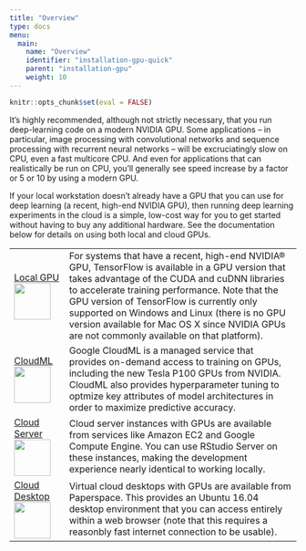 ```yaml
---
title: "Overview"
type: docs
menu:
  main:
    name: "Overview"
    identifier: "installation-gpu-quick"
    parent: "installation-gpu"
    weight: 10
---
```


```r
knitr::opts_chunk$set(eval = FALSE)
```

It's highly recommended, although not strictly necessary, that you run deep-learning code on a modern NVIDIA GPU. Some applications -- in particular, image processing with convolutional 
networks and sequence processing with recurrent neural networks -- will be excruciatingly slow on CPU, even a fast multicore CPU. And even for applications that can realistically be run on CPU, you'll generally see speed increase by a factor or 5 or 10 by using a modern GPU. 

If your local workstation doesn't already have a GPU that you can use for deep learning (a recent, high-end NVIDIA GPU), then running deep learning experiments in the cloud is a simple, low-cost way for you to get started without having to buy any additional hardware. See the documentation below for details on using both local and cloud GPUs.

|  |  |
|---------------|---------------------------------------------------------------|
| <a href="local_gpu.html">Local GPU<br/><img class="nav-image" src="images/local-gpu-illustration.png" width=64/></a> | For systems that have a recent, high-end NVIDIA® GPU, TensorFlow is available in a GPU version that takes advantage of the CUDA and cuDNN libraries to accelerate training performance. Note that the GPU version of TensorFlow is currently only supported on Windows and Linux (there is no GPU version available for Mac OS X since NVIDIA GPUs are not commonly available on that platform).  |
| <a href="cloudml/articles/getting_started.html">CloudML<br/><img class="nav-image" src="images/cloud-ml-illustration.png" width=64/></a> | Google CloudML is a managed service that provides on-demand access to training on GPUs, including the new Tesla P100 GPUs from NVIDIA. CloudML also provides hyperparameter tuning to optmize key attributes of model architectures in order to maximize predictive accuracy. |
| <a href="cloud_server_gpu.html">Cloud Server<br/><img class="nav-image" src="images/cloud-server-illustration.png" width=64/></a>| Cloud server instances with GPUs are available from services like Amazon EC2 and Google Compute Engine. You can use RStudio Server on these instances, making the development experience nearly identical to working locally. |
| <a href="cloud_desktop_gpu.html">Cloud Desktop<br/><img class="nav-image" src="images/cloud-desktop-illustration.png" width=64/></a> | Virtual cloud desktops with GPUs are available from Paperspace. This provides an Ubuntu 16.04 desktop environment that you can access entirely within a web browser (note that this requires a reasonbly fast internet connection to be usable).|